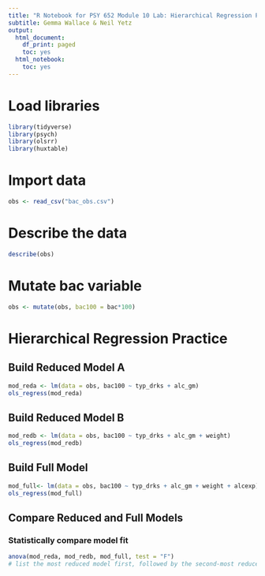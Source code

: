 ```yaml
---
title: "R Notebook for PSY 652 Module 10 Lab: Hierarchical Regression Practice"
subtitle: Gemma Wallace & Neil Yetz
output:
  html_document:
    df_print: paged
    toc: yes
  html_notebook:
    toc: yes
---
```


# Load libraries
```r
library(tidyverse)
library(psych)
library(olsrr)
library(huxtable)
```

# Import data
```r
obs <- read_csv("bac_obs.csv")
```

# Describe the data
```r
describe(obs)
```

# Mutate bac variable
```r
obs <- mutate(obs, bac100 = bac*100)
```

# Hierarchical Regression Practice

## Build Reduced Model A
```r
mod_reda <- lm(data = obs, bac100 ~ typ_drks + alc_gm)
ols_regress(mod_reda)
```

## Build Reduced Model B
```r
mod_redb <- lm(data = obs, bac100 ~ typ_drks + alc_gm + weight)
ols_regress(mod_redb)
```

## Build Full Model
```r
mod_full<- lm(data = obs, bac100 ~ typ_drks + alc_gm + weight + alcexp)
ols_regress(mod_full)
```

## Compare Reduced and Full Models

### Statistically compare model fit
```r
anova(mod_reda, mod_redb, mod_full, test = "F")
# list the most reduced model first, followed by the second-most reduced model, followed by the full model
```


